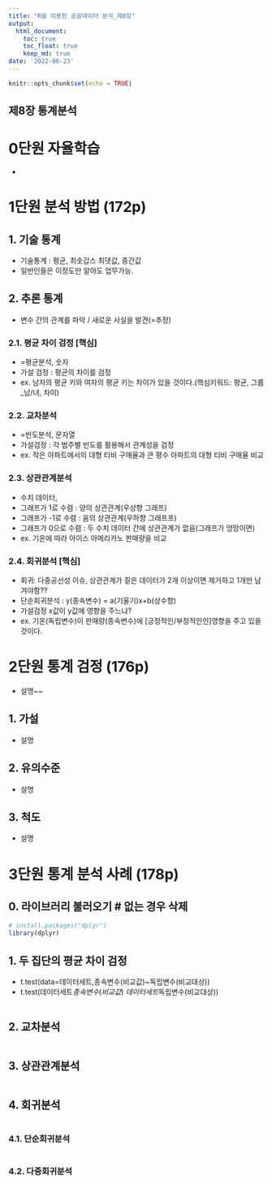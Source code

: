 ```yaml
---
title: "R을 이용한 공공데이터 분석_제8장"
output:
  html_document:
    toc: true
    toc_float: true
    keep_md: true
date: '2022-06-23'
---
```


```r
knitr::opts_chunk$set(echo = TRUE)
```

제8장 통계분석
-
# 0단원 자율학습
- [ ]( )

# 1단원 분석 방법 (172p)
## 1. 기술 통계
- 기술통계 : 평균, 최솟갑스 최댓값, 중간값
- 일반인들은 이정도만 알아도 업무가능.

## 2. 추론 통계
- 변수 간의 관계를 파악 / 새로운 사실을 발견(=추정)

### 2.1. 평균 차이 검정  [핵심]
- =평균분석, 숫자
- 가설 검정 : 평균의 차이를 검정
- ex. 남자의 평균 키와 여자의 평균 키는 차이가 있을 것이다.(핵심키워드: 평균, 그룹_남/녀, 차이)

### 2.2. 교차분석
- =빈도분석, 문자열
- 가설검정 : 각 범주별 빈도를 활용해서 관계성을 검정
- ex. 작은 아파트에서의 대형 티비 구매율과 큰 평수 아파트의 대형 티비 구매율 비교

### 2.3. 상관관계분석
- 수치 데이터, 
- 그래프가 1로 수렴 : 양의 상관관계(우상향 그래프)
- 그래프가 -1로 수렴 : 음의 상관관계(우하향 그래프프)
- 그래프가 0으로 수렴 : 두 수치 데이터 간에 상관관계가 없음(그래프가 엉망이면)
- ex. 기온에 따라 아이스 아메리카노 판매량을 비교

### 2.4. 회귀분석  [핵심]
- 회귀: 다중공선성 이슈, 상관관계가 짙은 데이터가 2개 이상이면 제거하고 1개만 남겨야함??
- 단순회귀분석 : y(종속변수) = a(기울기)x+b(상수항)
- 가설검정 x값이 y값에 영향을 주느냐?
- ex. 기온(독립변수)이 판매량(종속변수)에 [긍정적인/부정적인인]영향을 주고 있을 것이다.


# 2단원 통계 검정 (176p)
- 설명~~

## 1. 가설
- 설명

## 2. 유의수준
- 설명

## 3. 척도
- 설명


# 3단원 통계 분석 사례 (178p)
## 0. 라이브러리 불러오기 # 없는 경우 삭제
```r
# install.packages("dplyr")
library(dplyr)
```
## 1. 두 집단의 평균 차이 검정
- t.test(data=데이터세트,종속변수(비교값)~독립변수(비교대상))
- t.test(데이터세트$종속변수(비교값)~데이터세트$독립변수(비교대상))
```r

```

## 2. 교차분석
```r

```

## 3. 상관관계분석
```r

```

## 4. 회귀분석
```r
```
### 4.1. 단순회귀분석
```r

```

### 4.2. 다중회귀분석
```r

```


